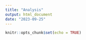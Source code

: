 ```yaml
---
title: "Analysis"
output: html_document
date: "2023-09-25"
---
```


```r
knitr::opts_chunk$set(echo = TRUE)
```






